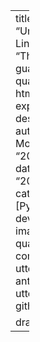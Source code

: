 ---
title: "Understanding Linters"
subtitle: "The silent guardians of code quality"
format:
  html:
    toc: true
    toc-expand: 3
description: "."
author: "Antonio Montano"
date: "2024-09-21"
date-modified: "2024-09-21"
categories: [Python, software development, 🇬🇧]
image: "code-quality.webp"
comments: 
  utterances:
    repo: antomon/antomon-utterances
    theme: github-light

draft: true
---